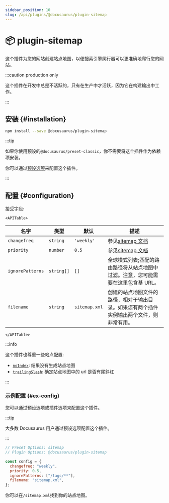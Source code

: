 ```yaml
---
sidebar_position: 10
slug: /api/plugins/@docusaurus/plugin-sitemap
---
```


# 📦 plugin-sitemap


这个插件为您的网站创建站点地图，以便搜索引擎爬行器可以更准确地爬行您的网站。

:::caution production only

这个插件在开发中总是不活跃的，只有在生产中才活跃，因为它在构建输出中工作。

:::

## 安装 {#installation}

```bash npm2yarn
npm install --save @docusaurus/plugin-sitemap
```

:::tip

如果你使用预设的`@docusaurus/preset-classic`，你不需要将这个插件作为依赖项安装。

你可以通过[预设选项](#ex-config-preset)来配置这个插件。

:::

## 配置 {#configuration}

接受字段:

```mdx-code-block
<APITable>
```

| 名字             | 类型       | 默认          | 描述                                                                                     |
| ---------------- | ---------- | ------------- | ---------------------------------------------------------------------------------------- |
| `changefreq`     | `string`   | `'weekly'`    | 参见[sitemap 文档](https://www.sitemaps.org/protocol.html#xmlTagDefinitions)             |
| `priority`       | `number`   | `0.5`         | 参见[sitemap 文档](https://www.sitemaps.org/protocol.html#xmlTagDefinitions)             |
| `ignorePatterns` | `string[]` | `[]`          | 全球模式列表;匹配的路由路径将从站点地图中过滤。注意，您可能需要在这里包含基 URL。        |
| `filename`       | `string`   | `sitemap.xml` | 创建的站点地图文件的路径，相对于输出目录。如果您有两个插件实例输出两个文件，则非常有用。 |

```mdx-code-block
</APITable>
```

:::info

这个插件也尊重一些站点配置:

- [`noIndex`](../docusaurus.config.js.mdx#noIndex): 结果没有生成站点地图
- [`trailingSlash`](../docusaurus.config.js.mdx#trailingSlash): 确定站点地图中的 url 是否有尾斜杠

:::

### 示例配置 {#ex-config}

您可以通过预设选项或插件选项来配置这个插件。

:::tip

大多数 Docusaurus 用户通过预设选项配置这个插件。

:::

```js config-tabs
// Preset Options: sitemap
// Plugin Options: @docusaurus/plugin-sitemap

const config = {
  changefreq: "weekly",
  priority: 0.5,
  ignorePatterns: ["/tags/**"],
  filename: "sitemap.xml",
};
```

你可以在`/sitemap.xml`找到你的站点地图。
